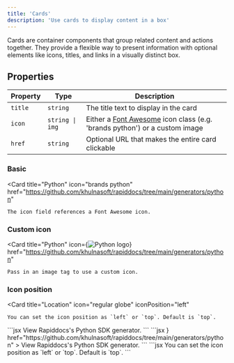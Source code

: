 ```yaml
---
title: 'Cards'
description: 'Use cards to display content in a box'
---
```


Cards are container components that group related content and actions together. They provide a flexible way to present information with optional elements like icons, titles, and links in a visually distinct box.

## Properties

| Property | Type | Description |
|----------|------|-------------|
| `title` | `string` | The title text to display in the card |
| `icon` | `string \| img` | Either a [Font Awesome](https://fontawesome.com/icons) icon class (e.g. 'brands python') or a custom image |
| `href` | `string` | Optional URL that makes the entire card clickable |

### Basic

<Card 
    title="Python" 
    icon="brands python" 
    href="https://github.com/khulnasoft/rapiddocs/tree/main/generators/python"
>
    The icon field references a Font Awesome icon.
</Card>

### Custom icon

<Card 
    title="Python" 
    icon={<img src="https://upload.wikimedia.org/wikipedia/commons/c/c3/Python-logo-notext.svg" alt="Python logo"/>} 
    href="https://github.com/khulnasoft/rapiddocs/tree/main/generators/python"
>
    Pass in an image tag to use a custom icon.
</Card>

### Icon position

<Card 
    title="Location" 
    icon="regular globe" 
    iconPosition="left"
>
    You can set the icon position as `left` or `top`. Default is `top`.
</Card>

<Aside>
    <CodeBlocks>
        <CodeBlock title="Basic">
            ```jsx
            <Card 
                title="Python" 
                icon="brands python" 
                href="https://github.com/khulnasoft/rapiddocs/tree/main/generators/python"
            >
                View Rapiddocs's Python SDK generator.
            </Card>
            ```
        </CodeBlock>
        <CodeBlock title="Custom Icon">
            ```jsx
            <Card 
                title="Python" 
                icon={<img src="https://upload.wikimedia.org/wikipedia/commons/c/c3/Python-logo-notext.svg" alt="Python logo"/>} 
                href="https://github.com/khulnasoft/rapiddocs/tree/main/generators/python"
            >
                View Rapiddocs's Python SDK generator.
            </Card>
            ```
        </CodeBlock>
        <CodeBlock title="Icon Position">
            ```jsx
            <Card 
                title="Location" 
                icon="regular globe" 
                iconPosition="left"
            >
                You can set the icon position as `left` or `top`. Default is `top`.
            </Card>
            ```
        </CodeBlock>
    </CodeBlocks>
</Aside>

